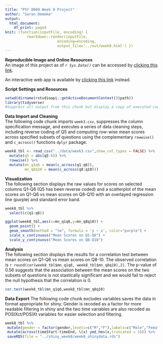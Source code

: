 ```yaml
---
title: "PSY 8960 Week 8 Project"
author: "Saron Demeke"
output: 
  html_document:
    df_print: paged
knit: (function(inputFile, encoding) { 
          rmarkdown::render(inputFile,
                        encoding=encoding, 
                        output_file='../out/week8.html') })
---
```


__Reproducible Image and Online Resources__\
An image of this project as of *`r Sys.Date()`* can be accessed by [clicking this link](https://mybinder.org/v2/gh/sdemeke/psy8960-week8.git/HEAD?urlpath=rstudio).\

An interactive web app is available by [clicking this link](https://sdemeke.shinyapps.io/shiny_week8/) instead.

__Script Settings and Resources__
```r
setwd(dirname(rstudioapi::getActiveDocumentContext()$path))
library(tidyverse)
#Suppress all output from this chunk but display a copy of executed code.???
```

__Data Import and Cleaning__\
The following code chunk imports `week3.csv`, suppresses the column specification message, and executes\ a series of data cleaning steps, including reverse coding of Q5 and computing row-wise mean scores across specified subsets\ of questions using the complementary `rowwise()` and `c_across()` functions `dplyr` package.
```r
week8_tbl <- read_csv("../data/week3.csv",show_col_types = FALSE) %>% 
  mutate(q5 = abs(q5-6)) %>% 
  rowwise() %>% 
  mutate(mn_q1q6 = mean(c_across(q1:q6)),
         mn_q8q10 = mean(c_across(q8:q10)))
```

__Visualization__\
The following section displays the raw values for scores on selected columns Q1-Q6 (Q5 has been reverse coded)\ and a scatterplot of the mean scores on Q1-Q6 vs mean scores on Q8-Q10 with an overlayed\ regression line (purple) and standard error band. 
```r
week8_tbl %>% 
  select(c(q1:q6))

ggplot(week8_tbl,aes(x=mn_q1q6,y=mn_q8q10)) +
  geom_point() +
  geom_smooth(method = "lm", formula = 'y ~ x', color="purple") +
  scale_x_continuous("Mean Scores on Q1-Q6") +
  scale_y_continuous("Mean Scores on Q8-Q10")
```

__Analysis__\
The following section displays the results for a correlation test between mean scores on Q1-Q6 vs mean scores on Q8-10.\ The observed correlation is `r round(cor(week8_tbl$mn_q1q6, week8_tbl$mn_q8q10),2)`.\ The p-value of 0.56 suggests that the association between the mean scores on the two subsets of questions is not stastically significant and\ we would fail to reject the null hypothesis that the correlation is 0.
```r
cor.test(week8_tbl$mn_q1q6,week8_tbl$mn_q8q10) 
```

__Data Export__
The following code chunk excludes variables saves the data in format appropriate for shiny.
Gender is recoded\ as a factor for more readable filtering in shiny and the two time variables are also recoded as POSIXct/POSIXt variables for easier selection and filtering.
```r
week8_tbl %>% 
 mutate(gender = factor(gender,levels=c("M","F"),labels=c("Male","Female"))) %>% 
 mutate(across(timeStart:timeEnd, \(x) ymd_hms(x,truncated = 3))) %>% 
 saveRDS(file = "../shiny_week8/week8_shinydata.rds")
```






